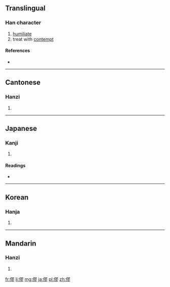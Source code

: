 ==Translingual==

===Han character===
{{Han char|rn=9|rad=人|as=11|sn=13|four=2722<sub>2</sub>|canj=人尸一竹 (OSMH)}}

# [[humiliate]]
# treat with [[contempt]]

====References====
* {{Han ref|kx=0115.230|dkj=01051|dj=0246.110|hdz=10215.080|uh=50C7|ud=20679|bh=B6CE|bd=46798}}

----

==Cantonese==

===Hanzi===
{{yue-hanzi|jyut=|y=luk6}}

# {{defn|lang=yue|sort=人11}}

----

==Japanese==

===Kanji===
{{ja-kanji|grade=|rs=人11}}

# {{defn|lang=ja|sort=人11}}

====Readings====
* {{ja-readings|on=[[りく]] (riku), [[ろく]] (roku), [[る]] (ru)|kun=[[はじ]] (haji), [[はずかしめる]] (hazukashimeru)}}

----

==Korean==

===Hanja===
{{ko-hanja|hangeul=륙|rv=ryuk|mr=ryuk}}

# {{defn|lang=ko|sort=人11}}

----

==Mandarin==

===Hanzi===
{{cmn-hanzi|pin=[[lù]] ([[lu4]]), [[tuí]] ([[tui2]])|wg=lu<sup>4</sup>, t'ui<sup>2</sup>}}

# {{defn|lang=cmn|sort=人11}}

[[fr:僇]]
[[li:僇]]
[[mg:僇]]
[[ja:僇]]
[[pl:僇]]
[[zh:僇]]